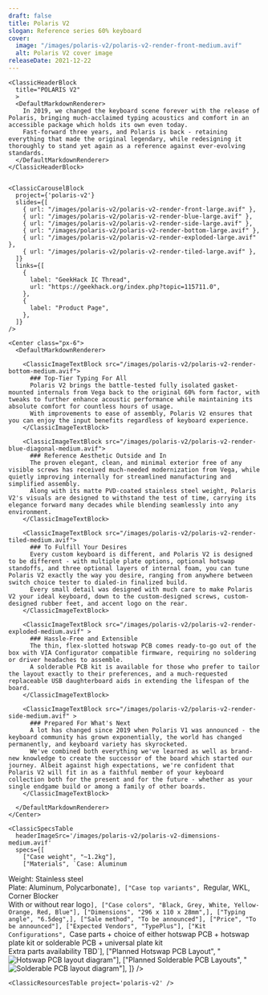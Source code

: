 ```yaml
---
draft: false
title: Polaris V2
slogan: Reference series 60% keyboard
cover:
  image: "/images/polaris-v2/polaris-v2-render-front-medium.avif"
  alt: Polaris V2 cover image
releaseDate: 2021-12-22
---
```


<DefaultLayout title={frontmatter.title}>

  <ClassicBlurredHeader src={frontmatter.cover.image} />

  <div class="container mx-auto">

    <ClassicHeaderBlock 
      title="POLARIS V2"
      >
      <DefaultMarkdownRenderer>
        In 2019, we changed the keyboard scene forever with the release of Polaris, bringing much-acclaimed typing acoustics and comfort in an accessible package which holds its own even today.  
        Fast-forward three years, and Polaris is back - retaining everything that made the original legendary, while redesigning it thoroughly to stand yet again as a reference against ever-evolving standards.
      </DefaultMarkdownRenderer>
    </ClassicHeaderBlock>


    <ClassicCarouselBlock 
      project={'polaris-v2'} 
      slides={[
        { url: "/images/polaris-v2/polaris-v2-render-front-large.avif" },
        { url: "/images/polaris-v2/polaris-v2-render-blue-large.avif" },
        { url: "/images/polaris-v2/polaris-v2-render-side-large.avif" },
        { url: "/images/polaris-v2/polaris-v2-render-bottom-large.avif" },
        { url: "/images/polaris-v2/polaris-v2-render-exploded-large.avif" },
        { url: "/images/polaris-v2/polaris-v2-render-tiled-large.avif" },
      ]} 
      links={[
        {
          label: "GeekHack IC Thread",
          url: "https://geekhack.org/index.php?topic=115711.0",
        },
        {
          label: "Product Page",
        },
      ]}
    />

    <Center class="px-6">
      <DefaultMarkdownRenderer>

        <ClassicImageTextBlock src="/images/polaris-v2/polaris-v2-render-bottom-medium.avif">
          ### Top-Tier Typing For All
          Polaris V2 brings the battle-tested fully isolated gasket-mounted internals from Vega back to the original 60% form factor, with tweaks to further enhance acoustic performance while maintaining its absolute comfort for countless hours of usage.  
          With improvements to ease of assembly, Polaris V2 ensures that you can enjoy the input benefits regardless of keyboard experience.
        </ClassicImageTextBlock>

        <ClassicImageTextBlock src="/images/polaris-v2/polaris-v2-render-blue-diagonal-medium.avif">
          ### Reference Aesthetic Outside and In
          The proven elegant, clean, and minimal exterior free of any visible screws has received much-needed modernization from Vega, while quietly improving internally for streamlined manufacturing and simplified assembly.  
          Along with its matte PVD-coated stainless steel weight, Polaris V2's visuals are designed to withstand the test of time, carrying its elegance forward many decades while blending seamlessly into any environment.
        </ClassicImageTextBlock> 

        <ClassicImageTextBlock src="/images/polaris-v2/polaris-v2-render-tiled-medium.avif">
          ### To Fulfill Your Desires
          Every custom keyboard is different, and Polaris V2 is designed to be different - with multiple plate options, optional hotswap standoffs, and three optional layers of internal foam, you can tune Polaris V2 exactly the way you desire, ranging from anywhere between switch choice tester to dialed-in finalized build.  
          Every small detail was designed with much care to make Polaris V2 your ideal keyboard, down to the custom-designed screws, custom-designed rubber feet, and accent logo on the rear.
        </ClassicImageTextBlock> 

        <ClassicImageTextBlock src="/images/polaris-v2/polaris-v2-render-exploded-medium.avif" >
          ### Hassle-Free and Extensible
          The thin, flex-slotted hotswap PCB comes ready-to-go out of the box with VIA Configurator compatible firmware, requiring no soldering or driver headaches to assemble.  
          A solderable PCB kit is available for those who prefer to tailor the layout exactly to their preferences, and a much-requested replaceable USB daughterboard aids in extending the lifespan of the board.
        </ClassicImageTextBlock>

        <ClassicImageTextBlock src="/images/polaris-v2/polaris-v2-render-side-medium.avif" >
          ### Prepared For What's Next
          A lot has changed since 2019 when Polaris V1 was announced - the keyboard community has grown exponentially, the world has changed permanently, and keyboard variety has skyrocketed.  
          We've combined both everything we've learned as well as brand-new knowledge to create the successor of the board which started our journey. Albeit against high expectations, we're confident that Polaris V2 will fit in as a faithful member of your keyboard collection both for the present and for the future - whether as your single endgame build or among a family of other boards.
        </ClassicImageTextBlock>

      </DefaultMarkdownRenderer>
    </Center>

    <ClassicSpecsTable 
      headerImageSrc='/images/polaris-v2/polaris-v2-dimensions-medium.avif' 
      specs={[
        ["Case weight", "~1.2kg"],
        ["Materials", `Case: Aluminum  
Weight: Stainless steel  
Plate: Aluminum, Polycarbonate`],
        ["Case top variants", `Regular, WKL, Corner Blocker  
With or without rear logo`],
        ["Case colors", "Black, Grey, White, Yellow-Orange, Red, Blue"],
        ["Dimensions", "296 x 110 x 28mm",],
        ["Typing angle", "6.5deg",],
        ["Sale method", "To be announced"],
        ["Price", "To be announced"],
        ["Expected Vendors", "TypePlus"],
        ["Kit Configurations", `Case parts + choice of either hotswap PCB + hotswap plate kit or solderable PCB + universal plate kit  
Extra parts availability TBD`],
        ["Planned Hotswap PCB Layout", "![Hotswap PCB layout diagram](/images/polaris-v2/polaris-v2-layout-diagram-old-hotswap-medium.png)"],
        ["Planned Solderable PCB Layouts", "![Solderable PCB layout diagram](/images/polaris-v2/polaris-v2-layout-diagram-old-solderable-medium.png)"],
    ]} />

    <ClassicResourcesTable project='polaris-v2' />

  </div>

</DefaultLayout>